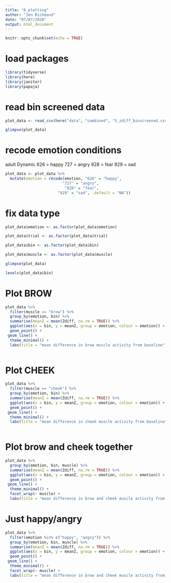 ```yaml
---
title: "6_plotting"
author: "Jen Richmond"
date: "07/07/2020"
output: html_document
---
```


```r
knitr::opts_chunk$set(echo = TRUE)
```

# load packages
```r
library(tidyverse)
library(here)
library(janitor)
library(papaja)
```

# read bin screened data 

```r
plot_data <- read_csv(here("data", "combined", "5_zdiff_binscreened.csv"))

glimpse(plot_data)
```


# recode emotion conditions

adult Dynamic 
626 = happy
727 = angry
828 = fear
929 = sad

```r

plot_data <- plot_data %>%
  mutate(emotion = recode(emotion, "626" = "happy",
                         "727" = "angry",
                          "828" = "fear",
                       "929" = "sad", .default = "NA"))
```


# fix data type

```r
plot_data$emotion <- as.factor(plot_data$emotion)

plot_data$trial <- as.factor(plot_data$trial)

plot_data$bin <- as.factor(plot_data$bin)

plot_data$muscle <- as.factor(plot_data$muscle)

glimpse(plot_data)

levels(plot_data$bin)
```


# Plot BROW

```r
plot_data %>% 
  filter(muscle == "brow") %>%
  group_by(emotion, bin) %>%
  summarise(meanZ = mean(Zdiff, na.rm = TRUE)) %>%
  ggplot(aes(x = bin, y = meanZ, group = emotion, colour = emotion)) +
  geom_point() +
 geom_line() +
  theme_minimal() + 
  labs(title = "mean difference in brow muscle activity from baseline", subtitle = "response to dynamic emotion displayed by adults")
  
```

# Plot CHEEK

```r
plot_data %>% 
  filter(muscle == "cheek") %>%
  group_by(emotion, bin) %>%
  summarise(meanZ = mean(Zdiff, na.rm = TRUE)) %>%
  ggplot(aes(x = bin, y = meanZ, group = emotion, colour = emotion)) +
  geom_point() +
 geom_line() +
  theme_minimal() +
  labs(title = "mean difference in cheek muscle activity from baseline", subtitle = "response to dynamic emotion displayed by adults")
  
```

# Plot brow and cheek together

```r
plot_data %>% 
  group_by(emotion, bin, muscle) %>%
  summarise(meanZ = mean(Zdiff, na.rm = TRUE)) %>%
  ggplot(aes(x = bin, y = meanZ, group = emotion, colour = emotion)) +
  geom_point() +
 geom_line() +
  theme_minimal() +
  facet_wrap(~ muscle) +
  labs(title = "mean difference in brow and cheek muscle activity from baseline", subtitle = "response to dynamic emotion displayed by adults")
```




# Just happy/angry

```r
plot_data %>% 
  filter(emotion %in% c("happy", "angry")) %>%
  group_by(emotion, bin, muscle) %>%
  summarise(meanZ = mean(Zdiff, na.rm = TRUE)) %>%
  ggplot(aes(x = bin, y = meanZ, group = emotion, colour = emotion)) +
  geom_point() +
 geom_line() +
  theme_minimal() +
  facet_wrap(~ muscle) +
  labs(title = "mean difference in brow and cheek muscle activity from baseline", subtitle = "response to dynamic emotion displayed by adults")
```


